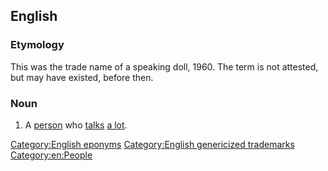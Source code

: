 ==English==

===Etymology===
This was the trade name of a speaking doll, 1960. {{qualifier|See [[w:Chatty Cathy|Wikipedia's article on Chatty Cathy]].}} The term is not attested, but may have existed, before then.

===Noun===
{{en-noun|head=[[chatty|Chatty]] [[Cathy]]|Chatty Cathies}}

# A [[person]] who [[talk]]s [[a lot]].

[[Category:English eponyms]]
[[Category:English genericized trademarks]]
[[Category:en:People]]